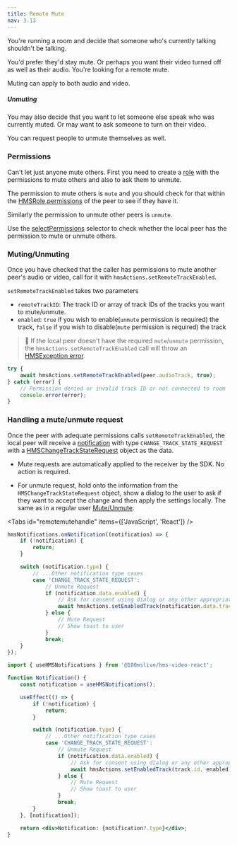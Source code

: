 ```yaml
---
title: Remote Mute
nav: 3.13
---
```


You're running a room and decide that someone who's currently talking shouldn't be talking.

You'd prefer they'd stay mute. Or perhaps you want their video turned off as well as their audio. You're looking for a remote mute.

Muting can apply to both audio and video.

##### Unmuting

You may also decide that you want to let someone else speak who was currently muted. Or may want to ask someone to turn on their video.

You can request people to unmute themselves as well.

### Permissions

Can't let just anyone mute others. First you need to create a [role](../foundation/templates-and-roles) with the permissions to mute others and also to ask them to unmute.

The permission to mute others is `mute` and you should check for that within the [HMSRole.permissions](../../../api-reference/javascript/v2/interfaces/HMSRole#permissions) of the peer to see if they have it.

Similarly the permission to unmute other peers is `unmute`.

Use the [selectPermissions](../../../api-reference/javascript/v2/home/content#select-permissions) selector to check whether the local peer has the permission to mute or unmute others.

### Muting/Unmuting

Once you have checked that the caller has permissions to mute another peer's audio or video, call for it with `hmsActions.setRemoteTrackEnabled`.

`setRemoteTrackEnabled` takes two parameters

-   `remoteTrackID`: The track ID or array of track IDs of the tracks you want to mute/unmute.
-   `enabled`: `true` if you wish to enable(`unmute` permission is required) the track, `false` if you wish to disable(`mute` permission is required) the track

> 🚧 If the local peer doesn't have the required `mute`/`unmute` permission, the `hmsActions.setRemoteTrackEnabled` call will throw an [HMSException error](error-handling).

```js
try {
    await hmsActions.setRemoteTrackEnabled(peer.audioTrack, true);
} catch (error) {
    // Permission denied or invalid track ID or not connected to room
    console.error(error);
}
```

### Handling a mute/unmute request

Once the peer with adequate permissions calls `setRemoteTrackEnabled`, the local peer will receive a [notification](notifications) with type `CHANGE_TRACK_STATE_REQUEST` with a [HMSChangeTrackStateRequest](../../../api-reference/javascript/v2/interfaces/HMSChangeTrackStateRequest) object as the data.

-   Mute requests are automatically applied to the receiver by the SDK. No action is required.

-   For unmute request, hold onto the information from the `HMSChangeTrackStateRequest` object, show a dialog to the user to ask if they want to accept the change and then apply the settings locally. The same as in a regular user [Mute/Unmute](mute).

<Tabs id="remotemutehandle" items={['JavaScript', 'React']} />

<Tab id='remotemutehandle-0'>

```js
hmsNotifications.onNotification((notification) => {
    if (!notification) {
        return;
    }

    switch (notification.type) {
        // ...Other notification type cases
        case 'CHANGE_TRACK_STATE_REQUEST':
            // Unmute Request
            if (notification.data.enabled) {
                // Ask for consent using dialog or any other appropriate UI
                await hmsActions.setEnabledTrack(notification.data.track.id, enabled);
            } else {
                // Mute Request
                // Show toast to user
            }
            break;
    }
});
```

</Tab>

<Tab id='remotemutehandle-1'>

```jsx
import { useHMSNotifications } from '@100mslive/hms-video-react';

function Notification() {
    const notification = useHMSNotifications();

    useEffect(() => {
        if (!notification) {
            return;
        }

        switch (notification.type) {
            // ...Other notification type cases
            case 'CHANGE_TRACK_STATE_REQUEST':
                // Unmute Request
                if (notification.data.enabled) {
                    // Ask for consent using dialog or any other appropriate UI
                    await hmsActions.setEnabledTrack(track.id, enabled);
                } else {
                    // Mute Request
                    // Show toast to user
                }
                break;
        }
    }, [notification]);

    return <div>Notification: {notification?.type}</div>;
}
```

</Tab>
